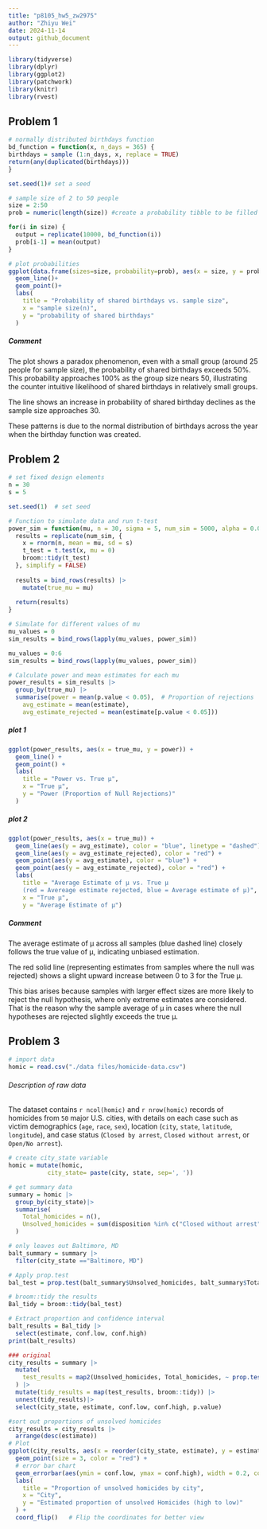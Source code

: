 ```yaml
---
title: "p8105_hw5_zw2975"
author: "Zhiyu Wei"
date: 2024-11-14
output: github_document
---
```


```r
library(tidyverse)
library(dplyr)
library(ggplot2)
library(patchwork)
library(knitr)
library(rvest)
```


## Problem 1

```r
# normally distributed birthdays function
bd_function = function(x, n_days = 365) {
birthdays = sample (1:n_days, x, replace = TRUE)
return(any(duplicated(birthdays)))
}

set.seed(1)# set a seed 

# sample size of 2 to 50 people
size = 2:50
prob = numeric(length(size)) #create a probability tibble to be filled in

for(i in size) {
  output = replicate(10000, bd_function(i))
  prob[i-1] = mean(output)
}

# plot probabilities
ggplot(data.frame(sizes=size, probability=prob), aes(x = size, y = prob))+
  geom_line()+
  geom_point()+
  labs(
    title = "Probability of shared birthdays vs. sample size",
    x = "sample size(n)",
    y = "probability of shared birthdays"
  )
```

##### Comment

The plot shows a paradox phenomenon, even with a small group (around 25 people for sample size), the probability of shared birthdays exceeds 50%. This probability approaches 100% as the group size nears 50, illustrating the counter intuitive likelihood of shared birthdays in relatively small groups.

The line shows an increase in probability of shared birthday declines as the sample size approaches 30. 

These patterns is due to the normal distribution of birthdays across the year when the birthday function was created.


## Problem 2
```r
# set fixed design elements
n = 30
s = 5

set.seed(1)  # set seed

# Function to simulate data and run t-test
power_sim = function(mu, n = 30, sigma = 5, num_sim = 5000, alpha = 0.05) {
  results = replicate(num_sim, {
    x = rnorm(n, mean = mu, sd = s)
    t_test = t.test(x, mu = 0)
    broom::tidy(t_test)
  }, simplify = FALSE)
  
  results = bind_rows(results) |>
    mutate(true_mu = mu)
  
  return(results)
}

# Simulate for different values of mu
mu_values = 0
sim_results = bind_rows(lapply(mu_values, power_sim))

mu_values = 0:6
sim_results = bind_rows(lapply(mu_values, power_sim))

# Calculate power and mean estimates for each mu
power_results = sim_results |>
  group_by(true_mu) |>
  summarise(power = mean(p.value < 0.05),  # Proportion of rejections
    avg_estimate = mean(estimate),
    avg_estimate_rejected = mean(estimate[p.value < 0.05]))

```

##### plot 1

```r
ggplot(power_results, aes(x = true_mu, y = power)) +
  geom_line() +
  geom_point() +
  labs(
    title = "Power vs. True μ",
    x = "True μ",
    y = "Power (Proportion of Null Rejections)"
  )
```


##### plot 2

```r
ggplot(power_results, aes(x = true_mu)) +
  geom_line(aes(y = avg_estimate), color = "blue", linetype = "dashed") +
  geom_line(aes(y = avg_estimate_rejected), color = "red") +
  geom_point(aes(y = avg_estimate), color = "blue") +
  geom_point(aes(y = avg_estimate_rejected), color = "red") +
  labs(
    title = "Average Estimate of μ vs. True μ
    (red = Avereage estimate rejected, blue = Average estimate of μ)",
    x = "True μ",
    y = "Average Estimate of μ") 

```

##### Comment

The average estimate of μ across all samples (blue dashed line) closely follows the true value of μ, indicating unbiased estimation. 

The red solid line (representing estimates from samples where the null was rejected) shows a slight upward increase between 0 to 3 for the True μ.

This bias arises because samples with larger effect sizes are more likely to reject the null hypothesis, where only extreme estimates are considered. That is the reason why the sample average of μ in cases where the null hypotheses are rejected slightly exceeds the true μ.

## Problem 3

```r
# import data
homic = read.csv("./data files/homicide-data.csv")
```

###### Description of raw data

The dataset contains `r ncol(homic)` and `r nrow(homic)` records of homicides from `50` major U.S. cities, with details on each case such as victim demographics (`age`, `race`, `sex`), location (`city`, `state`, `latitude`, `longitude`), and case status (`Closed by arrest`, `Closed without arrest`, or `Open/No arrest`). 
```r
# create city_state variable
homic = mutate(homic,
           city_state= paste(city, state, sep=', '))

# get summary data
summary = homic |> 
  group_by(city_state)|>
  summarise(
    Total_homicides = n(),
    Unsolved_homicides = sum(disposition %in% c("Closed without arrest", "Open/No arrest"))
  )
```


```r
# only leaves out Baltimore, MD
balt_summary = summary |>
  filter(city_state =="Baltimore, MD")

# Apply prop.test
bal_test = prop.test(balt_summary$Unsolved_homicides, balt_summary$Total_homicides)

# broom::tidy the results
Bal_tidy = broom::tidy(bal_test)

# Extract proportion and confidence interval
balt_results = Bal_tidy |>
  select(estimate, conf.low, conf.high)
print(balt_results)

```


```r

### original
city_results = summary |>
  mutate(
    test_results = map2(Unsolved_homicides, Total_homicides, ~ prop.test(.x, .y))
  ) |>
  mutate(tidy_results = map(test_results, broom::tidy)) |>
  unnest(tidy_results)|>
  select(city_state, estimate, conf.low, conf.high, p.value)

```


```r
#sort out proportions of unsolved homicides
city_results = city_results |>
  arrange(desc(estimate))
# Plot
ggplot(city_results, aes(x = reorder(city_state, estimate), y = estimate)) +
  geom_point(size = 3, color = "red") +  
  # error bar chart
  geom_errorbar(aes(ymin = conf.low, ymax = conf.high), width = 0.2, color = "gray") +
  labs(
    title = "Proportion of unsolved homicides by city",
    x = "City",
    y = "Estimated proportion of unsolved Homicides (high to low)"
  ) + 
  coord_flip()   # Flip the coordinates for better view
```

